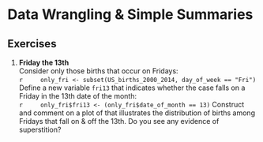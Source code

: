 # Data Wrangling & Simple Summaries




## Exercises

1. __Friday the 13th__    
    Consider only those births that occur on Fridays:    
    ```r
    only_fri <- subset(US_births_2000_2014, day_of_week == "Fri")
    ```    
    Define a new variable `fri13` that indicates whether the case falls on a Friday in the 13th date of the month:    
    ```r
    only_fri$fri13 <- (only_fri$date_of_month == 13)
    ```
    Construct and comment on a plot of that illustrates the distribution of births among Fridays that fall on & off the 13th. Do you see any evidence of superstition?
    